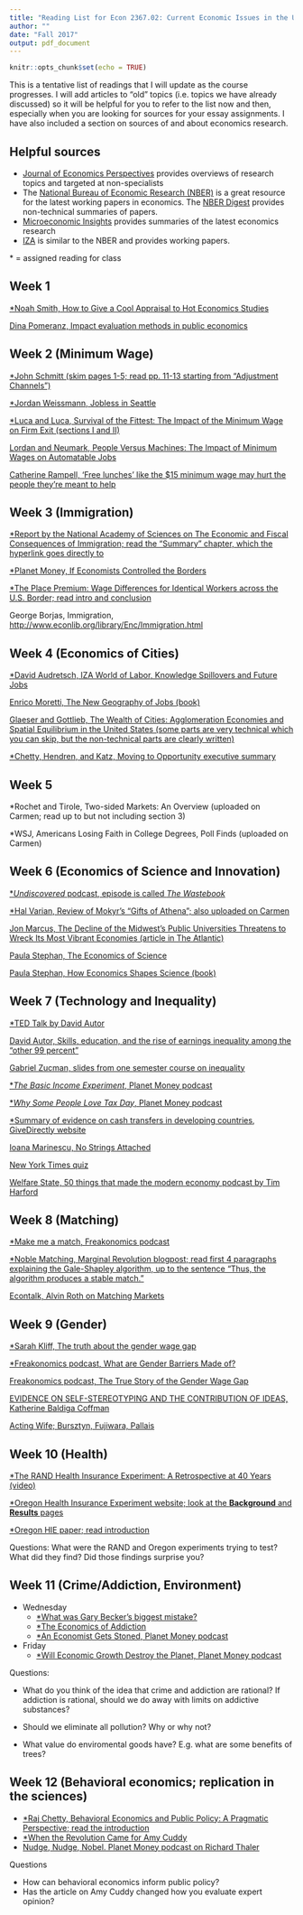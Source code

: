 ```yaml
---
title: "Reading List for Econ 2367.02: Current Economic Issues in the U.S."
author: ""
date: "Fall 2017"
output: pdf_document
---
```


```r
knitr::opts_chunk$set(echo = TRUE)
```

This is a tentative list of readings that I will update as the course progresses. I will add articles to "old" topics (i.e. topics we have already discussed) so it will be helpful for you to refer to the list now and then, especially when you are looking for sources for your essay assignments. I have also included a section on sources of and about economics research. 

## Helpful sources

- [Journal of Economics Perspectives](https://www.aeaweb.org/journals/jep/about-jep) provides overviews of research topics and targeted at non-specialists
- The [National Bureau of Economic Research (NBER)](www.nber.org) is a great resource for the latest working papers in economics. The [NBER Digest](http://www.nber.org/digest/) provides non-technical summaries of papers. 
- [Microeconomic Insights](http://microeconomicinsights.org/) provides summaries of the latest economics research
- [IZA](iza.org) is similar to the NBER and provides working papers.

\* = assigned reading for class

## Week 1

[\*Noah Smith, How to Give a Cool Appraisal to Hot Economics Studies](https://www.bloomberg.com/view/articles/2017-03-21/how-to-give-a-cool-appraisal-to-hot-economics-studies)

[Dina Pomeranz, Impact evaluation methods in public economics](https://www.zora.uzh.ch/id/eprint/136558/1/Pomeranz_Impact-Evaluation-Methods-final.pdf)

## Week 2 (Minimum Wage)

[\*John Schmitt (skim pages 1-5; read pp. 11-13 starting from "Adjustment Channels")](http://cepr.net/documents/publications/min-wage-2013-02.pdf)

[\*Jordan Weissmann, Jobless in Seattle](http://www.slate.com/articles/business/moneybox/2014/05/seattle_might_raise_its_minimum_wage_to_15_this_is_not_a_good_idea.html)

[\*Luca and Luca, Survival of the Fittest: The Impact of the Minimum Wage on Firm Exit (sections I and II)](http://www.hbs.edu/faculty/Publication%20Files/MW_Exit_7a89f82f-b2fa-42f2-9a0e-f8a61e95b679.pdf)

[Lordan and Neumark, People Versus Machines: The Impact of Minimum Wages on Automatable Jobs](http://nber.org/papers/w23667)

[Catherine Rampell, 'Free lunches' like the $15 minimum wage may hurt the people they’re meant to help](https://www.washingtonpost.com/opinions/free-lunches-like-the-15-minimum-wage-may-hurt-the-people-theyre-meant-to-help/2017/08/07/d55e8476-7bad-11e7-9d08-b79f191668ed_story.html)

## Week 3 (Immigration)

[\*Report by the National Academy of Sciences on The Economic and Fiscal Consequences of Immigration; read the "Summary" chapter, which the hyperlink goes directly to](https://www.nap.edu/read/23550/chapter/2)

[\*Planet Money, If Economists Controlled the Borders](http://www.npr.org/blogs/money/2014/04/02/298383246/episode-436-if-economists-controlled-the-borders)

[\*The Place Premium: Wage Differences for Identical Workers across the U.S. Border; read intro and conclusion](https://www.cgdev.org/sites/default/files/16352_file_CMP_place_premium_148.pdf)

George Borjas, Immigration, [http://www.econlib.org/library/Enc/Immigration.html](http://www.econlib.org/library/Enc/Immigration.html)

## Week 4 (Economics of Cities)

[\*David Audretsch, IZA World of Labor, Knowledge Spillovers and Future Jobs](https://wol.iza.org/uploads/articles/218/pdfs/knowledge-spillovers-and-future-jobs.pdf)

[Enrico Moretti, The New Geography of Jobs (book)](https://www.amazon.com/New-Geography-Jobs-Enrico-Moretti/dp/0544028058)

[Glaeser and Gottlieb, The Wealth of Cities: Agglomeration Economies and Spatial Equilibrium in the United States (some parts are very technical which you can skip, but the non-technical parts are clearly written)](http://www.nber.org/papers/w14806.pdf)

[\*Chetty, Hendren, and Katz, Moving to Opportunity executive summary](http://www.equality-of-opportunity.org/assets/documents/mto_exec_summary.pdf)

## Week 5

\*Rochet and Tirole, Two-sided Markets: An Overview (uploaded on Carmen; read up to but not including section 3)

\*WSJ, Americans Losing Faith in College Degrees, Poll Finds (uploaded on Carmen)

## Week 6 (Economics of Science and Innovation)

[\**Undiscovered* podcast, episode is called *The Wastebook*](http://www.undiscoveredpodcast.org/the-wastebook.html)

[\*Hal Varian, Review of Mokyr's "Gifts of Athena"; also uploaded on Carmen](https://www.jstor.org/stable/3217252)

[Jon Marcus, The Decline of the Midwest's Public Universities Threatens to Wreck Its Most Vibrant Economies (article in The Atlantic)](https://www.theatlantic.com/business/archive/2017/10/midwestern-public-research-universities-funding/542889/)

[Paula Stephan, The Economics of Science](https://www.jstor.org/stable/2729500)

[Paula Stephan, How Economics Shapes Science (book)](https://www.amazon.com/Economics-Shapes-Science-Paula-Stephan/dp/0674088166)

## Week 7 (Technology and Inequality)

[\*TED Talk by David Autor](https://www.ted.com/talks/david_autor_why_are_there_still_so_many_jobs)

[David Autor, Skills, education, and the rise of earnings inequality among the "other 99 percent"](http://science.sciencemag.org/content/344/6186/843)

[Gabriel Zucman, slides from one semester course on inequality](http://gabriel-zucman.eu/econ133/)

[\**The Basic Income Experiment*, Planet Money podcast](http://www.npr.org/sections/money/2017/09/22/552850245/episode-796-the-basic-income-experiment)

[\**Why Some People Love Tax Day*, Planet Money podcast](http://www.npr.org/sections/money/2013/04/12/177063399/episode-451-why-some-people-love-tax-day)

[\*Summary of evidence on cash transfers in developing countries, GiveDirectly website](https://www.givedirectly.org/research-on-cash-transfers)

[Ioana Marinescu, No Strings Attached](http://www.marinescu.eu/Marinescu_UBI_review_2017.pdf)

[New York Times quiz](https://www.nytimes.com/interactive/2016/06/03/upshot/up-college-unemployment-quiz.html)

[Welfare State, 50 things that made the modern economy podcast by Tim Harford](http://www.bbc.co.uk/programmes/w3csv3gv)

## Week 8 (Matching)

[\*Make me a match, Freakonomics podcast](http://freakonomics.com/podcast/make-me-a-match-a-new-freakonomics-radio-episode/)

[\*Noble Matching, Marginal Revolution blogpost; read first 4 paragraphs explaining the Gale-Shapley algorithm, up to the sentence "Thus, the algorithm produces a stable match."](http://marginalrevolution.com/marginalrevolution/2012/10/noble-matching.html)

[Econtalk, Alvin Roth on Matching Markets](http://www.econtalk.org/archives/2015/07/alvin_roth_on_m.html)

## Week 9 (Gender)

[\*Sarah Kliff, The truth about the gender wage gap](https://www.vox.com/2017/9/8/16268362/gender-wage-gap-explained)

[\*Freakonomics podcast, What are Gender Barriers Made of?](http://freakonomics.com/podcast/gender-barriers/)

[Freakonomics podcast, The True Story of the Gender Wage Gap](http://freakonomics.com/podcast/the-true-story-of-the-gender-pay-gap-a-new-freakonomics-radio-podcast/)

[EVIDENCE ON SELF-STEREOTYPING AND THE
CONTRIBUTION OF IDEAS, Katherine Baldiga Coffman](https://drive.google.com/file/d/0B2fD6UtLe0bcNHlCWnJlT1lpV28/view)

[Acting Wife; Bursztyn, Fujiwara, Pallais](http://www.nber.org/papers/w23043.pdf)



## Week 10 (Health)

[*The RAND Health Insurance Experiment: A Retrospective at 40 Years (video)](https://www.rand.org/multimedia/video/2017/01/13/health-insurance-experiment-retrospective-40-years.html)

[*Oregon Health Insurance Experiment website; look at the **Background** and **Results** pages](http://www.nber.org/oregon/2.background.html)

[*Oregon HIE paper; read introduction](http://www.nber.org/papers/w17190.pdf)

Questions:
What were the RAND and Oregon experiments trying to test? What did they find? Did those findings surprise you?

## Week 11 (Crime/Addiction, Environment)

- Wednesday
    + [\*What was Gary Becker's biggest mistake?](http://marginalrevolution.com/marginalrevolution/2015/09/what-was-gary-beckers-biggest-mistake.html)
    + [\*The Economics of Addiction](http://www.slate.com/articles/arts/the_undercover_economist/2007/08/the_economics_of_addiction.html)
    + [\*An Economist Gets Stoned, Planet Money podcast](http://www.npr.org/sections/money/2010/01/podcast_an_economist_gets_ston.html)
  

- Friday
    + [\*Will Economic Growth Destroy the Planet, Planet Money podcast](http://www.npr.org/sections/money/2011/10/25/141701559/the-tuesday-podcast-will-economic-growth-destroy-the-planet)
    
Questions:

- What do you think of the idea that crime and addiction are rational? If addiction is rational, should we do away with limits on addictive substances? 

- Should we eliminate all pollution? Why or why not? 
- What value do enviromental goods have? E.g. what are some benefits of trees?

## Week 12 (Behavioral economics; replication in the sciences)

- [\*Raj Chetty, Behavioral Economics and Public Policy: A Pragmatic Perspective; read the introduction](http://www.nber.org/papers/w20928)
- [\*When the Revolution Came for Amy Cuddy](https://www.nytimes.com/2017/10/18/magazine/when-the-revolution-came-for-amy-cuddy.html)
- [Nudge, Nudge, Nobel. Planet Money podcast on Richard Thaler](http://www.npr.org/sections/money/2017/11/01/561421807/episode-803-nudge-nudge-nobel)

Questions

- How can behavioral economics inform public policy?
- Has the article on Amy Cuddy changed how you evaluate expert opinion?
